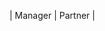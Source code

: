 | <Icon icon="user-tie" iconType="solid" /> Manager | <Icon icon="handshake" iconType="solid" /> Partner |